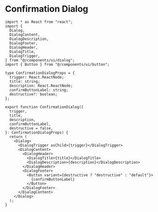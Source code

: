 # Confirmation Dialog

```tsx copy
import * as React from "react";
import {
  Dialog,
  DialogContent,
  DialogDescription,
  DialogFooter,
  DialogHeader,
  DialogTitle,
  DialogTrigger,
} from "@/components/ui/dialog";
import { Button } from "@/components/ui/button";

type ConfirmationDialogProps = {
  trigger: React.ReactNode;
  title: string;
  description: React.ReactNode;
  confirmButtonLabel: string;
  destructive?: boolean;
};

export function ConfirmationDialog({
  trigger,
  title,
  description,
  confirmButtonLabel,
  destructive = false,
}: ConfirmationDialogProps) {
  return (
    <Dialog>
      <DialogTrigger asChild>{trigger}</DialogTrigger>
      <DialogContent>
        <DialogHeader>
          <DialogTitle>{title}</DialogTitle>
          <DialogDescription>{description}</DialogDescription>
        </DialogHeader>
        <DialogFooter>
          <Button variant={destructive ? "destructive" : "default"}>
            {confirmButtonLabel}
          </Button>
        </DialogFooter>
      </DialogContent>
    </Dialog>
  );
}
```
